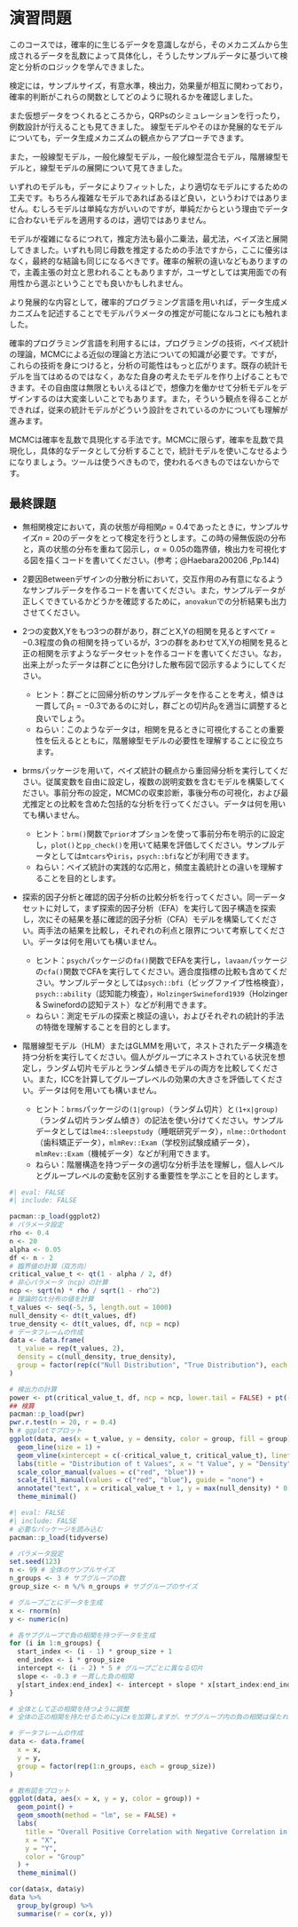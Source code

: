 # 演習問題

このコースでは，確率的に生じるデータを意識しながら，そのメカニズムから生成されるデータを乱数によって具体化し，そうしたサンプルデータに基づいて検定と分析のロジックを学んできました。

検定には，サンプルサイズ，有意水準，検出力，効果量が相互に関わっており，確率的判断がこれらの関数としてどのように現れるかを確認しました。

また仮想データをつくれるところから，QRPsのシミュレーションを行ったり，例数設計が行えることも見てきました。
線型モデルやそのほか発展的なモデルについても，データ生成メカニズムの観点からアプローチできます。

また，一般線型モデル，一般化線型モデル，一般化線型混合モデル，階層線型モデルと，線型モデルの展開について見てきました。

いずれのモデルも，データによりフィットした，より適切なモデルにするための工夫です。もちろん複雑なモデルであればあるほど良い，というわけではありません。むしろモデルは単純な方がいいのですが，単純だからという理由でデータに合わないモデルを適用するのは，適切ではありません。

モデルが複雑になるにつれて，推定方法も最小二乗法，最尤法，ベイズ法と展開してきました。いずれも同じ母数を推定するための手法ですから，ここに優劣はなく，最終的な結論も同じになるべきです。確率の解釈の違いなどもありますので，主義主張の対立と思われることもありますが，ユーザとしては実用面での有用性から選ぶということでも良いかもしれません。

より発展的な内容として，確率的プログラミング言語を用いれば，データ生成メカニズムを記述することでモデルパラメータの推定が可能になルコとにも触れました。

確率的プログラミング言語を利用するには，プログラミングの技術，ベイズ統計の理論，MCMCによる近似の理論と方法についての知識が必要です。ですが，これらの技術を身につけると，分析の可能性はもっと広がります。既存の統計モデルを当てはめるのではなく，あなた自身の考えたモデルを作り上げることもできます。その自由度は無限ともいえるほどで，想像力を働かせて分析モデルをデザインするのは大変楽しいことでもあります。また，そういう観点を得ることができれば，従来の統計モデルがどういう設計をされているのかについても理解が進みます。

MCMCは確率を乱数で具現化する手法です。MCMCに限らず，確率を乱数で具現化し，具体的なデータとして分析することで，統計モデルを使いこなせるようになりましょう。ツールは使うべきもので，使われるべきものではないからです。

## 最終課題

+ 無相関検定において，真の状態が母相関$\rho=0.4$であったときに，サンプルサイズ$n=20$のデータをとって検定を行うとします。この時の帰無仮説の分布と，真の状態の分布を重ねて図示し，$\alpha=0.05$の臨界値，検出力を可視化する図を描くコードを書いてください。(参考；@Haebara200206 ,Pp.144)

+ 2要因Betweenデザインの分散分析において，交互作用のみ有意になるようなサンプルデータを作るコードを書いてください。また，サンプルデータが正しくできているかどうかを確認するために，`anovakun`での分析結果も出力させてください。

+ 2つの変数X,Yをもつ3つの群があり，群ごとX,Yの相関を見るとすべて$r = -0.3$程度の負の相関を持っているが，3つの群をあわせてX,Yの相関を見ると正の相関を示すようなデータセットを作るコードを書いてください。なお，出来上がったデータは群ごとに色分けした散布図で図示するようにしてください。
    + ヒント：群ごとに回帰分析のサンプルデータを作ることを考え，傾きは一貫して$\beta_1=-0.3$であるのに対し，群ごとの切片$\beta_0$を適当に調整すると良いでしょう。
    + ねらい：このようなデータは，相関を見るときに可視化することの重要性を伝えるとともに，階層線型モデルの必要性を理解することに役立ちます。

+ brmsパッケージを用いて，ベイズ統計の観点から重回帰分析を実行してください。従属変数を自由に設定し，複数の説明変数を含むモデルを構築してください。事前分布の設定，MCMCの収束診断，事後分布の可視化，および最尤推定との比較を含めた包括的な分析を行ってください。データは何を用いても構いません。
    + ヒント：`brm()`関数で`prior`オプションを使って事前分布を明示的に設定し，`plot()`と`pp_check()`を用いて結果を評価してください。サンプルデータとしては`mtcars`や`iris`，`psych::bfi`などが利用できます。
    + ねらい：ベイズ統計の実践的な応用と，頻度主義統計との違いを理解することを目的とします。

+ 探索的因子分析と確認的因子分析の比較分析を行ってください。同一データセットに対して，まず探索的因子分析（EFA）を実行して因子構造を探索し，次にその結果を基に確認的因子分析（CFA）モデルを構築してください。両手法の結果を比較し，それぞれの利点と限界について考察してください。データは何を用いても構いません。
    + ヒント：`psych`パッケージの`fa()`関数でEFAを実行し，`lavaan`パッケージの`cfa()`関数でCFAを実行してください。適合度指標の比較も含めてください。サンプルデータとしては`psych::bfi`（ビッグファイブ性格検査），`psych::ability`（認知能力検査），`HolzingerSwineford1939`（Holzinger & Swinefordの認知テスト）などが利用できます。
    + ねらい：測定モデルの探索と検証の違い，およびそれぞれの統計的手法の特徴を理解することを目的とします。

+ 階層線型モデル（HLM）またはGLMMを用いて，ネストされたデータ構造を持つ分析を実行してください。個人がグループにネストされている状況を想定し，ランダム切片モデルとランダム傾きモデルの両方を比較してください。また，ICCを計算してグループレベルの効果の大きさを評価してください。データは何を用いても構いません。
    + ヒント：`brms`パッケージの`(1|group)`（ランダム切片）と`(1+x|group)`（ランダム切片ランダム傾き）の記法を使い分けてください。サンプルデータとしては`lme4::sleepstudy`（睡眠研究データ），`nlme::Orthodont`（歯科矯正データ），`mlmRev::Exam`（学校別試験成績データ），`mlmRev::Exam`（機械データ）などが利用できます。
    + ねらい：階層構造を持つデータの適切な分析手法を理解し，個人レベルとグループレベルの変動を区別する重要性を学ぶことを目的とします。


```r
#| eval: FALSE
#| include: FALSE

pacman::p_load(ggplot2)
# パラメータ設定
rho <- 0.4
n <- 20
alpha <- 0.05
df <- n - 2
# 臨界値の計算（双方向）
critical_value_t <- qt(1 - alpha / 2, df)
# 非心パラメータ（ncp）の計算
ncp <- sqrt(n) * rho / sqrt(1 - rho^2)
# 理論的なt分布の値を計算
t_values <- seq(-5, 5, length.out = 1000)
null_density <- dt(t_values, df)
true_density <- dt(t_values, df, ncp = ncp)
# データフレームの作成
data <- data.frame(
  t_value = rep(t_values, 2),
  density = c(null_density, true_density),
  group = factor(rep(c("Null Distribution", "True Distribution"), each = length(t_values)))
)

# 検出力の計算
power <- pt(critical_value_t, df, ncp = ncp, lower.tail = FALSE) + pt(-critical_value_t, df, ncp = ncp, lower.tail = TRUE)
## 検算
pacman::p_load(pwr)
pwr.r.test(n = 20, r = 0.4)
h # ggplotでプロット
ggplot(data, aes(x = t_value, y = density, color = group, fill = group)) +
  geom_line(size = 1) +
  geom_vline(xintercept = c(-critical_value_t, critical_value_t), linetype = "dashed", color = "black") +
  labs(title = "Distribution of t Values", x = "t Value", y = "Density") +
  scale_color_manual(values = c("red", "blue")) +
  scale_fill_manual(values = c("red", "blue"), guide = "none") +
  annotate("text", x = critical_value_t + 1, y = max(null_density) * 0.5, label = sprintf("Power = %.2f", power), color = "black") +
  theme_minimal()
```

```r
#| eval: FALSE
#| include: FALSE
# 必要なパッケージを読み込む
pacman::p_load(tidyverse)

# パラメータ設定
set.seed(123)
n <- 99 # 全体のサンプルサイズ
n_groups <- 3 # サブグループの数
group_size <- n %/% n_groups # サブグループのサイズ

# グループごとにデータを生成
x <- rnorm(n)
y <- numeric(n)

# 各サブグループで負の相関を持つデータを生成
for (i in 1:n_groups) {
  start_index <- (i - 1) * group_size + 1
  end_index <- i * group_size
  intercept <- (i - 2) * 5 # グループごとに異なる切片
  slope <- -0.3 # 一貫した負の相関
  y[start_index:end_index] <- intercept + slope * x[start_index:end_index] + rnorm(group_size, sd = 1)
}

# 全体として正の相関を持つように調整
# 全体の正の相関を持たせるためにyにxを加算しますが、サブグループ内の負の相関は保たれます

# データフレームの作成
data <- data.frame(
  x = x,
  y = y,
  group = factor(rep(1:n_groups, each = group_size))
)

# 散布図をプロット
ggplot(data, aes(x = x, y = y, color = group)) +
  geom_point() +
  geom_smooth(method = "lm", se = FALSE) +
  labs(
    title = "Overall Positive Correlation with Negative Correlation in Subgroups",
    x = "X",
    y = "Y",
    color = "Group"
  ) +
  theme_minimal()

cor(data$x, data$y)
data %>%
  group_by(group) %>%
  summarise(r = cor(x, y))
```
